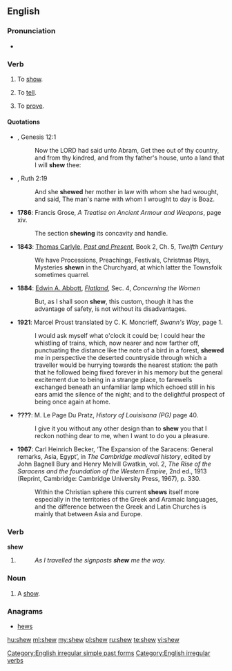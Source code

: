 ==English==

===Pronunciation===
* {{rhymes|əʊ}}

===Verb===
{{en-verb|shews|shewing|shewed|'''[[shewed]]''' ''or'' '''[[shewn]]'''}}

# {{archaic}} To [[show]].
# {{archaic}} To [[tell]].
# To [[prove]].

====Quotations====
* {{RQ:Authorized Version}}, Genesis 12:1
*: Now the LORD had said unto Abram, Get thee out of thy country, and from thy kindred, and from thy father's house, unto a land that I will '''shew''' thee:

* {{RQ:Authorized Version}}, Ruth 2:19
*: And she '''shewed''' her mother in law with whom she had wrought, and said, The man's name with whom I wrought to day is Boaz. 

* '''1786''': Francis Grose, ''A Treatise on Ancient Armour and Weapons'', page xiv.
*: The section '''shewing''' its concavity and handle.
* '''1843''': [[:w:Thomas Carlyle|Thomas Carlyle]], ''[[:w:Past and Present (book)|Past and Present]]'', Book 2, Ch. 5, ''Twelfth Century''
*: We have Processions, Preachings, Festivals, Christmas Plays, Mysteries '''shewn''' in the Churchyard, at which latter the Townsfolk sometimes quarrel.
* '''1884''': [[w:Edwin A. Abbott|Edwin A. Abbott]], ''[[w:Flatland|Flatland]]'', Sec. 4, ''Concerning the Women''
*: But, as I shall soon '''shew''', this custom, though it has the advantage of safety, is not without its disadvantages.
* '''1921''': Marcel Proust translated by C. K. Moncrieff, ''Swann's Way'', page 1.
*: I would ask myself what o'clock it could be; I could hear the whistling of trains, which, now nearer and now farther off, punctuating the distance like the note of a bird in a forest, '''shewed''' me in perspective the deserted countryside through which a traveller would be hurrying towards the nearest station: the path that he followed being fixed forever in his memory but the general excitement due to being in a strange place, to farewells exchanged beneath an unfamiliar lamp which echoed still in his ears amid the silence of the night; and to the delightful prospect of being once again at home.
* '''????''': M. Le Page Du Pratz, ''History of Louisisana (PG)'' page 40.
*: I give it you without any other design than to '''shew''' you that I reckon nothing dear to me, when I want to do you a pleasure.
* '''1967''': Carl Heinrich Becker, ‘The Expansion of the Saracens: General remarks, Asia, Egypt’, in ''The Cambridge medieval history'', edited by John Bagnell Bury and Henry Melvill Gwatkin, vol. 2, ''The Rise of the Saracens and the foundation of the Western Empire'', 2nd ed., 1913 (Reprint, Cambridge: Cambridge University Press, 1967), p. 330.
*: Within the Christian sphere this current '''shews''' itself more especially in the territories of the Greek and Aramaic languages, and the difference between the Greek and Latin Churches is mainly that between Asia and Europe.

===Verb===
'''shew'''

# {{italbrac|[[East Anglia]] dialect}} {{simple past of|show}}
#: ''As I travelled the signposts '''shew''' me the way.''

===Noun===
{{en-noun}}

# {{archaic}} A [[show]].

===Anagrams===
* [[hews#English|hews]]

[[Category:English irregular simple past forms]]
[[Category:English irregular verbs]]

[[hu:shew]]
[[ml:shew]]
[[my:shew]]
[[pl:shew]]
[[ru:shew]]
[[te:shew]]
[[vi:shew]]